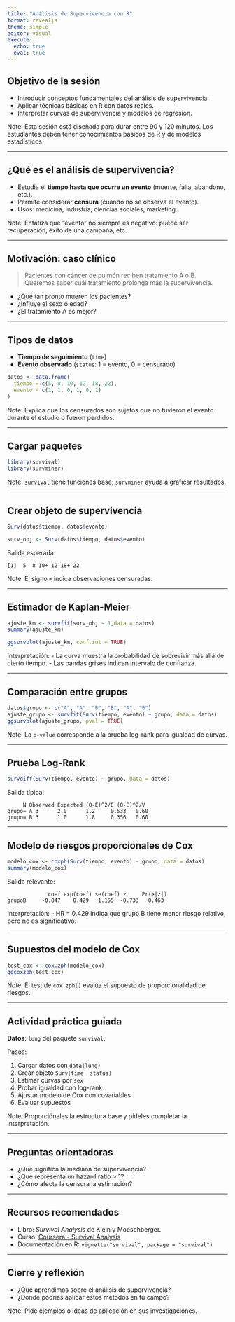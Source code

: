 ```yaml
---
title: "Análisis de Supervivencia con R"
format: revealjs
theme: simple
editor: visual
execute: 
  echo: true
  eval: true
---
```


## Objetivo de la sesión

-   Introducir conceptos fundamentales del análisis de supervivencia.
-   Aplicar técnicas básicas en R con datos reales.
-   Interpretar curvas de supervivencia y modelos de regresión.

Note: Esta sesión está diseñada para durar entre 90 y 120 minutos. Los estudiantes deben tener conocimientos básicos de R y de modelos estadísticos.

------------------------------------------------------------------------

## ¿Qué es el análisis de supervivencia?

-   Estudia el **tiempo hasta que ocurre un evento** (muerte, falla, abandono, etc.).
-   Permite considerar **censura** (cuando no se observa el evento).
-   Usos: medicina, industria, ciencias sociales, marketing.

Note: Enfatiza que "evento" no siempre es negativo: puede ser recuperación, éxito de una campaña, etc.

------------------------------------------------------------------------

## Motivación: caso clínico

> Pacientes con cáncer de pulmón reciben tratamiento A o B. Queremos saber cuál tratamiento prolonga más la supervivencia.

-   ¿Qué tan pronto mueren los pacientes?
-   ¿Influye el sexo o edad?
-   ¿El tratamiento A es mejor?

------------------------------------------------------------------------

## Tipos de datos

-   **Tiempo de seguimiento** (`time`)
-   **Evento observado** (`status`: 1 = evento, 0 = censurado)

``` r
datos <- data.frame(
  tiempo = c(5, 8, 10, 12, 18, 22),
  evento = c(1, 1, 0, 1, 0, 1)
)
```

Note: Explica que los censurados son sujetos que no tuvieron el evento durante el estudio o fueron perdidos.

------------------------------------------------------------------------

## Cargar paquetes

``` r
library(survival)
library(survminer)
```

Note: `survival` tiene funciones base; `survminer` ayuda a graficar resultados.

------------------------------------------------------------------------

## Crear objeto de supervivencia

``` r
Surv(datos$tiempo, datos$evento)
```

``` r
surv_obj <- Surv(datos$tiempo, datos$evento)
```

Salida esperada:

```         
[1]  5  8 10+ 12 18+ 22
```

Note: El signo `+` indica observaciones censuradas.

------------------------------------------------------------------------

## Estimador de Kaplan-Meier

``` r
ajuste_km <- survfit(surv_obj ~ 1,data = datos)
summary(ajuste_km)
```

``` r
ggsurvplot(ajuste_km, conf.int = TRUE)
```

Interpretación: - La curva muestra la probabilidad de sobrevivir más allá de cierto tiempo. - Las bandas grises indican intervalo de confianza.

------------------------------------------------------------------------

## Comparación entre grupos

``` r
datos$grupo <- c("A", "A", "B", "B", "A", "B")
ajuste_grupo <- survfit(Surv(tiempo, evento) ~ grupo, data = datos)
ggsurvplot(ajuste_grupo, pval = TRUE)
```

Note: La `p-value` corresponde a la prueba log-rank para igualdad de curvas.

------------------------------------------------------------------------

## Prueba Log-Rank

``` r
survdiff(Surv(tiempo, evento) ~ grupo, data = datos)
```

Salida típica:

```         
     N Observed Expected (O-E)^2/E (O-E)^2/V
grupo= A 3      2.0      1.2     0.533   0.60
grupo= B 3      1.0      1.8     0.356   0.60
```

------------------------------------------------------------------------

## Modelo de riesgos proporcionales de Cox

``` r
modelo_cox <- coxph(Surv(tiempo, evento) ~ grupo, data = datos)
summary(modelo_cox)
```

Salida relevante:

```         
             coef exp(coef) se(coef) z     Pr(>|z|)
grupoB     -0.847    0.429   1.155  -0.733   0.463
```

Interpretación: - HR = 0.429 indica que grupo B tiene menor riesgo relativo, pero no es significativo.

------------------------------------------------------------------------

## Supuestos del modelo de Cox

``` r
test_cox <- cox.zph(modelo_cox)
ggcoxzph(test_cox)
```

Note: El test de `cox.zph()` evalúa el supuesto de proporcionalidad de riesgos.

------------------------------------------------------------------------

## Actividad práctica guiada

**Datos**: `lung` del paquete `survival`.

Pasos:

1.  Cargar datos con `data(lung)`
2.  Crear objeto `Surv(time, status)`
3.  Estimar curvas por `sex`
4.  Probar igualdad con log-rank
5.  Ajustar modelo de Cox con covariables
6.  Evaluar supuestos

Note: Proporciónales la estructura base y pídeles completar la interpretación.

------------------------------------------------------------------------

## Preguntas orientadoras

-   ¿Qué significa la mediana de supervivencia?
-   ¿Qué representa un hazard ratio \> 1?
-   ¿Cómo afecta la censura la estimación?

------------------------------------------------------------------------

## Recursos recomendados

-   Libro: *Survival Analysis* de Klein y Moeschberger.
-   Curso: [Coursera - Survival Analysis](https://www.coursera.org/learn/survival-analysis)
-   Documentación en R: `vignette("survival", package = "survival")`

------------------------------------------------------------------------

## Cierre y reflexión

-   ¿Qué aprendimos sobre el análisis de supervivencia?
-   ¿Dónde podrías aplicar estos métodos en tu campo?

Note: Pide ejemplos o ideas de aplicación en sus investigaciones.
